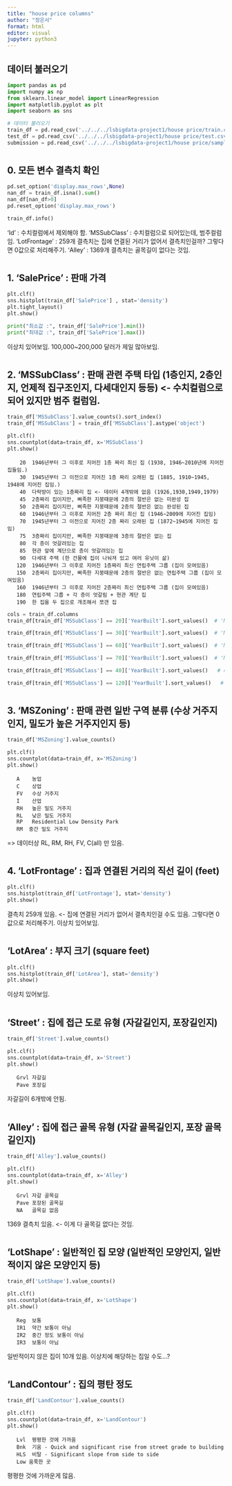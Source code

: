```yaml
---
title: "house price columns"
author: "정은서"
format: html
editor: visual
jupyter: python3
---
```


## 데이터 불러오기

```python
import pandas as pd
import numpy as np
from sklearn.linear_model import LinearRegression
import matplotlib.pyplot as plt
import seaborn as sns

# 데이터 불러오기
train_df = pd.read_csv('../../../lsbigdata-project1/house price/train.csv')
test_df = pd.read_csv('../../../lsbigdata-project1/house price/test.csv')
submission = pd.read_csv('../../../lsbigdata-project1/house price/sample_submission.csv')
```

# 

## 0. 모든 변수 결측치 확인

```python
pd.set_option('display.max_rows',None)
nan_df = train_df.isna().sum()
nan_df[nan_df>0]
pd.reset_option('display.max_rows')
```

```python
train_df.info()
```

'Id' : 수치컬럼에서 제외해야 함. 'MSSubClass' : 수치컬럼으로 되어있는데, 범주컬럼임. 'LotFrontage' : 259개 결측치는 집에 연결된 거리가 없어서 결측치인걸까? 그렇다면 0값으로 처리해주기. 'Alley' : 1369개 결측치는 골목길이 없다는 것임.

# 

## 1. 'SalePrice' : 판매 가격

```python
plt.clf()
sns.histplot(train_df['SalePrice'] , stat='density')
plt.tight_layout()
plt.show()

print("최소값 :", train_df['SalePrice'].min())
print("최대값 :", train_df['SalePrice'].max())
```

이상치 있어보임. 100,000\~200,000 달러가 제일 많아보임.

# 

## 2. 'MSSubClass' : 판매 관련 주택 타입 (1층인지, 2층인지, 언제적 집구조인지, 다세대인지 등등) \<- 수치컬럼으로 되어 있지만 범주 컬럼임.

```python
train_df['MSSubClass'].value_counts().sort_index()
train_df['MSSubClass'] = train_df['MSSubClass'].astype('object')

plt.clf()
sns.countplot(data=train_df, x='MSSubClass')
plt.show()
```

```         
    20  1946년부터 그 이후로 지어진 1층 짜리 최신 집 (1938, 1946~2010년에 지어진 집들임.)
    30  1945년부터 그 이전으로 지어진 1층 짜리 오래된 집 (1885, 1910~1945, 1948에 지어진 집임.)
    40  다락방이 있는 1층짜리 집 <- 데이터 4개밖에 없음 (1926,1930,1949,1979)
    45  2층짜리 집이지만, 삐족한 지붕때문에 2층의 절반은 없는 미완성 집
    50  2층짜리 집이지만, 삐족한 지붕때문에 2층의 절반은 없는 완성된 집
    60  1946년부터 그 이후로 지어진 2층 짜리 최신 집 (1946~2009에 지어진 집임)
    70  1945년부터 그 이전으로 지어진 2층 짜리 오래된 집 (1872~1945에 지어진 집임)
    75  3층짜리 집이지만, 삐족한 지붕때문에 3층의 절반은 없는 집
    80  각 층이 엇갈려있는 집
    85  현관 앞에 계단으로 층이 엇갈려있는 집
    90  다세대 주택 (한 건물에 집이 나눠져 있고 여러 유닛이 삶)
   120  1946년부터 그 이후로 지어진 1층짜리 최신 연립주택 그룹 (집이 모여있음)
   150  2층짜리 집이지만, 삐족한 지붕때문에 2층의 절반은 없는 연립주택 그룹 (집이 모여있음)
   160  1946년부터 그 이후로 지어진 2층짜리 최신 연립주택 그룹 (집이 모여있음)
   180  연립주택 그룹 + 각 층이 엇갈림 + 현관 계단 집
   190  한 집을 두 집으로 개조해서 쪼갠 집
```

```python
cols = train_df.columns
train_df[train_df['MSSubClass'] == 20]['YearBuilt'].sort_values()  # 'MSSubClass'=20은 1938, 1946~2010에 지어진 집임
```

```python
train_df[train_df['MSSubClass'] == 30]['YearBuilt'].sort_values()  # 'MSSubClass'=30은 1885, 1910~1945, 1948에 지어진 집임
```

```python
train_df[train_df['MSSubClass'] == 60]['YearBuilt'].sort_values()  # 'MSSubClass'=60은 1946~2009에 지어진 집임
```

```python
train_df[train_df['MSSubClass'] == 70]['YearBuilt'].sort_values()  # 'MSSubClass'=70은 1872~1945에 지어진 집임
```

```python
train_df[train_df['MSSubClass'] == 40]['YearBuilt'].sort_values()   # 4개밖에 없음
```

```python
train_df[train_df['MSSubClass'] == 120]['YearBuilt'].sort_values()   # 1976~2009에 지어진 집임.
```

# 

## 3. 'MSZoning' : 판매 관련 일반 구역 분류 (수상 거주지인지, 밀도가 높은 거주지인지 등)

```python
train_df['MSZoning'].value_counts()

plt.clf()
sns.countplot(data=train_df, x='MSZoning')
plt.show()
```

```         
   A    농업
   C    상업
   FV   수상 거주지
   I    산업
   RH   높은 밀도 거주지
   RL   낮은 밀도 거주지
   RP   Residential Low Density Park 
   RM  중간 밀도 거주지
```

=\> 데이터상 RL, RM, RH, FV, C(all) 만 있음.

# 

## 4. 'LotFrontage' : 집과 연결된 거리의 직선 길이 (feet)

```python
plt.clf()
sns.histplot(train_df['LotFrontage'], stat='density')
plt.show()
```

결측치 259개 있음. \<- 집에 연결된 거리가 없어서 결측치인걸 수도 있음. 그렇다면 0값으로 처리해주기. 이상치 있어보임.

# 

## 'LotArea' : 부지 크기 (square feet)

```python
plt.clf()
sns.histplot(train_df['LotArea'], stat='density')
plt.show()
```

이상치 있어보임.

# 

## 'Street' : 집에 접근 도로 유형 (자갈길인지, 포장길인지)

```python
train_df['Street'].value_counts()

plt.clf()
sns.countplot(data=train_df, x='Street')
plt.show()
```

```         
   Grvl 자갈길 
   Pave 포장길
```

자갈길이 6개밖에 안됨.

# 

## 'Alley' : 집에 접근 골목 유형 (자갈 골목길인지, 포장 골목길인지)

```python
train_df['Alley'].value_counts()

plt.clf()
sns.countplot(data=train_df, x='Alley')
plt.show()
```

```         
   Grvl 자갈 골목길
   Pave 포장된 골목길
   NA   골목길 없음
```

1369 결측치 있음. \<- 이게 다 골목길 없다는 것임.

# 

## 'LotShape' : 일반적인 집 모양 (일반적인 모양인지, 일반적이지 않은 모양인지 등)

```python
train_df['LotShape'].value_counts()

plt.clf()
sns.countplot(data=train_df, x='LotShape')
plt.show()
```

```         
   Reg  보통
   IR1  약간 보통이 아님
   IR2  중간 정도 보통이 아님
   IR3  보통이 아님
```

일반적이지 않은 집이 10개 있음. 이상치에 해당하는 집일 수도...?

# 

## 'LandContour' : 집의 평탄 정도

```python
train_df['LandContour'].value_counts()

plt.clf()
sns.countplot(data=train_df, x='LandContour')
plt.show()
```

```         
   Lvl  평평한 것에 가까움  
   Bnk  기움 - Quick and significant rise from street grade to building
   HLS  비탈 - Significant slope from side to side
   Low 움푹한 곳
```

평평한 것에 가까운게 많음.
